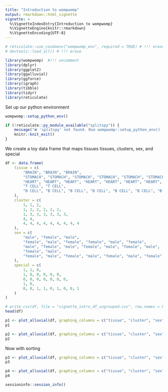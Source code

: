 ```yaml
---
title: "Introduction to wompwomp"
output: rmarkdown::html_vignette
vignette: >
  %\VignetteIndexEntry{Introduction to wompwomp}
  %\VignetteEngine{knitr::rmarkdown}
  %\VignetteEncoding{UTF-8}
---
```


```r
# reticulate::use_condaenv("wompwomp_env", required = TRUE) # !!! erase
# devtools::load_all() # !!! erase

library(wompwomp)  #!!! uncomment
library(dplyr)
library(ggplot2)
library(ggalluvial)
library(ggforce)
library(igraph)
library(tibble)
library(tidyr)
library(reticulate)
```

Set up our python environment
```r
wompwomp::setup_python_env()
```

```r
if (!reticulate::py_module_available("splitspy")) {
    message("❌ 'splitspy' not found. Run wompwomp::setup_python_env() and restart R.")
    knitr::knit_exit()
}
```

We create a toy data frame that maps tissues tissues, clusters, sex, and special
```r
df <- data.frame(
    tissue = c(
        "BRAIN", "BRAIN", "BRAIN",
        "STOMACH", "STOMACH", "STOMACH", "STOMACH", "STOMACH", "STOMACH",
        "HEART", "HEART", "HEART", "HEART", "HEART", "HEART", "HEART",
        "T CELL", "T CELL",
        "B CELL", "B CELL", "B CELL", "B CELL", "B CELL", "B CELL", "B CELL", "B CELL", "B CELL"
    ),
    cluster = c(
        1, 1, 2,
        1, 2, 2, 2, 2, 2,
        1, 3, 3, 3, 3, 3, 3,
        4, 4,
        4, 4, 4, 4, 4, 4, 4, 4, 4
    ),
    sex = c(
        "male", "female", "male",
        "female", "male", "female", "female", "male", "female",
        "male", "female", "male", "female", "male", "female", "male",
        "female", "male",
        "female", "male", "female", "male", "female", "male", "female", "female", "male"
    ),
    special = c(
        1, 1, 0,
        1, 0, 0, 0, 0, 0,
        0, 0, 0, 0, 0, 0, 0,
        1, 0,
        0, 0, 1, 1, 0, 1, 0, 0, 1
    )
)

# write.csv(df, file = "vignette_intro_df_ungrouped.csv", row.names = FALSE, quote = FALSE)
head(df)
```

```r
p1 <- plot_alluvial(df, graphing_columns = c("tissue", "cluster", "sex", "special"), sorting_algorithm = "None")
p1
```

```r
p2 <- plot_alluvial(df, graphing_columns = c("tissue", "cluster", "sex"), color_band_column = "special", sorting_algorithm = "None")
p2
```

Now with sorting
```r
p3 <- plot_alluvial(df, graphing_columns = c("tissue", "cluster", "sex", "special"), sorting_algorithm = "neighbornet", match_order = "advanced")
p3
```

```r
p4 <- plot_alluvial(df, graphing_columns = c("tissue", "cluster", "sex"), color_band_column = "special", sorting_algorithm = "neighbornet")
p4
```

```r
sessioninfo::session_info()
```

```r
```

